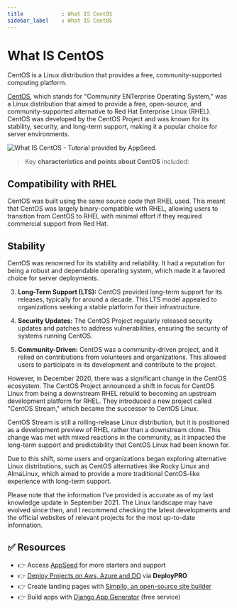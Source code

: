 ```yaml
---
title            : What IS CentOS 
sidebar_label    : What IS CentOS
---
```


# What IS CentOS

<SubHeading>CentOS is a Linux distribution that provides a free, community-supported computing platform.</SubHeading>

[CentOS](https://www.centos.org/), which stands for "Community ENTerprise Operating System," was a Linux distribution that aimed to provide a free, open-source, and community-supported alternative to Red Hat Enterprise Linux (RHEL). 
CentOS was developed by the CentOS Project and was known for its stability, security, and long-term support, making it a popular choice for server environments.

![What IS CentOS - Tutorial provided by AppSeed.](https://user-images.githubusercontent.com/51070104/235929403-b0825364-9172-492b-9d41-87640adfc9e9.png)

> Key **characteristics and points about CentOS** included:

## **Compatibility with RHEL** 

CentOS was built using the same source code that RHEL used. 
This meant that CentOS was largely binary-compatible with RHEL, allowing users to transition from CentOS to RHEL with minimal effort if they required commercial support from Red Hat.

## **Stability** 

CentOS was renowned for its stability and reliability. It had a reputation for being a robust and dependable operating system, which made it a favored choice for server deployments.

3. **Long-Term Support (LTS):** CentOS provided long-term support for its releases, typically for around a decade. This LTS model appealed to organizations seeking a stable platform for their infrastructure.

4. **Security Updates:** The CentOS Project regularly released security updates and patches to address vulnerabilities, ensuring the security of systems running CentOS.

5. **Community-Driven:** CentOS was a community-driven project, and it relied on contributions from volunteers and organizations. This allowed users to participate in its development and contribute to the project.

However, in December 2020, there was a significant change in the CentOS ecosystem. The CentOS Project announced a shift in focus for CentOS Linux from being a downstream RHEL rebuild to becoming an upstream development platform for RHEL. They introduced a new project called "CentOS Stream," which became the successor to CentOS Linux.

CentOS Stream is still a rolling-release Linux distribution, but it is positioned as a development preview of RHEL rather than a downstream clone. This change was met with mixed reactions in the community, as it impacted the long-term support and predictability that CentOS Linux had been known for.

Due to this shift, some users and organizations began exploring alternative Linux distributions, such as CentOS alternatives like Rocky Linux and AlmaLinux, which aimed to provide a more traditional CentOS-like experience with long-term support.

Please note that the information I've provided is accurate as of my last knowledge update in September 2021. The Linux landscape may have evolved since then, and I recommend checking the latest developments and the official websites of relevant projects for the most up-to-date information.

## ✅ Resources

- 👉 Access [AppSeed](https://appseed.us/) for more starters and support 
- 👉 [Deploy Projects on Aws, Azure and DO](https://www.docs.deploypro.dev/) via **DeployPRO**
- 👉 Create landing pages with [Simpllo, an open-source site builder](https://www.simpllo.com/)
- 👉 Build apps with [Django App Generator](https://app-generator.dev/django/) (free service)
